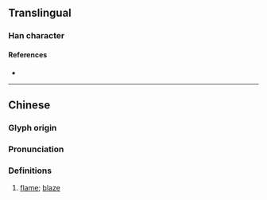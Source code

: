 {{character info}}
==Translingual==

===Han character===
{{Han char|rn=86|rad=火|as=08|sn=12|four=90847|canj=FYOK|ids=⿰火夜}}

====References====
* {{Han ref|kx=0675.060|dkj=19144|hdz=32210.100|uh=7132|ud=28978|bh=DA61|bd=55905}}

----

==Chinese==
{{zh-forms}}

===Glyph origin===
{{Han etym}}

===Pronunciation===
{{zh-pron
|m=jiāo,yì
|c=jik6
|mc=y
|oc=y
|cat=
}}

===Definitions===
{{zh-hanzi}}

# [[flame]]; [[blaze]]